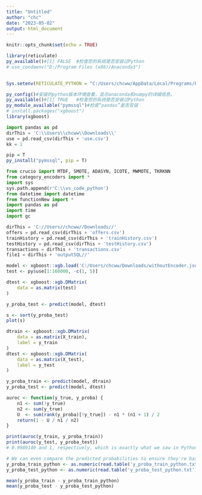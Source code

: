 ---
title: "Untitled"
author: "chc"
date: "2023-05-02"
output: html_document
---

```{r setup, include=FALSE}
knitr::opts_chunk$set(echo = TRUE)
```


```{r}
library(reticulate)
py_available()#[1] FALSE  #检查您的系统是否安装过Python
# use_condaenv("D:/Program Files (x86)/Anaconda3")
 

Sys.setenv(RETICULATE_PYTHON = "C:/Users/chcww/AppData/Local/Programs/Python/Python310/python.exe")

py_config()#安装的python版本环境查看，显示anaconda和numpy的详细信息。
py_available()#[1] TRUE   #检查您的系统是否安装过Python
py_module_available("pymssql")#检查“pandas”是否安装
# install.packages("xgboost")
library(xgboost)
```

```{python}
import pandas as pd
dirThis = 'C:\\Users\\chcww\\Downloads\\'
use = pd.read_csv(dirThis + 'use.csv')
kk = 1
```

```{r}
pip = T
py_install("pymssql", pip = T)
```

```{python}
from crucio import MTDF, SMOTE, ADASYN, ICOTE, MWMOTE, TKRKNN 
from category_encoders import *
import sys
sys.path.append(r'C:\\vs_code_python')
from datetime import datetime
from functionNew import *
import pandas as pd
import time
import gc

dirThis = 'C://Users//chcww//Downloads//'
offers = pd.read_csv(dirThis + 'offers.csv')
trainHistory = pd.read_csv(dirThis + 'trainHistory.csv')
testHistory = pd.read_csv(dirThis + 'testHistory.csv')
transactions = dirThis + 'transactions.csv'
file1 = dirThis + 'outputSQL//'

```


```{r}
model <- xgboost::xgb.load('C:/Users/chcww/Downloads/withoutEncoder.json')
test <- py$use[1:160000, -c(1, 5)]

dtest <- xgboost::xgb.DMatrix(
    data = as.matrix(test)
)

y_proba_test <- predict(model, dtest)
```

```{r}
s <- sort(y_proba_test)
plot(s)
```

```{r}
dtrain <- xgboost::xgb.DMatrix(
    data = as.matrix(X_train),
    label = y_train
)
dtest <- xgboost::xgb.DMatrix(
    data = as.matrix(X_test),
    label = y_test
)

y_proba_train <- predict(model, dtrain)
y_proba_test <- predict(model, dtest)

auroc <- function(y_true, y_proba) {
    n1 <- sum(!y_true)
    n2 <- sum(y_true)
    U  <- sum(rank(y_proba)[!y_true]) - n1 * (n1 + 1) / 2
    return(1 - U / n1 / n2)
}

print(auroc(y_train, y_proba_train))
print(auroc(y_test, y_proba_test))
# 0.9989149 and 1, respectively, which is exactly what we saw in Python

# We can even compare the predicted probabilities to ensure they're basically equal
y_proba_train_python <- as.numeric(read.table('y_proba_train_python.txt')$V1)
y_proba_test_python <- as.numeric(read.table('y_proba_test_python.txt')$V1)

mean(y_proba_train - y_proba_train_python)
mean(y_proba_test - y_proba_test_python)
```







